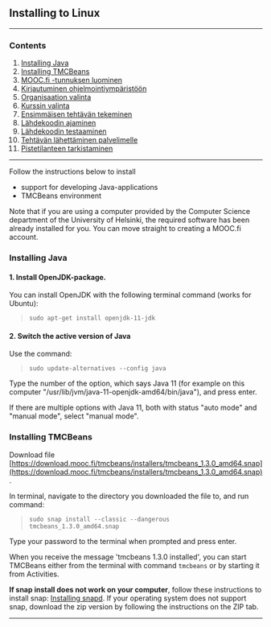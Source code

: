 
<ContentBox>

## Installing to Linux
---

### Contents
1. [Installing Java](#javan-asentaminen)
2. [Installing TMCBeans](#tmcbeansin-asentaminen)
3. [MOOC.fi -tunnuksen luominen](#mooc.fi-tunnuksen-luominen)
4. [Kirjautuminen ohjelmointiympäristöön](#kirjautuminen-ohjelmointiympäristöön)
5. [Organisaation valinta](#organisaation-valinta)
6. [Kurssin valinta](#kurssin-valinta)
7. [Ensimmäisen tehtävän tekeminen](#ensimmäisen-tehtävän-tekeminen)
8. [Lähdekoodin ajaminen](#lähdekoodin-ajaminen)
9. [Lähdekoodin testaaminen](#lähdekoodin-testaaminen)
10. [Tehtävän lähettäminen palvelimelle](#tehtyäävän-lähettäminen-palvelimelle)
11. [Pistetilanteen tarkistaminen](#pistetilanteen-tarkistaminen)

---

</ContentBox>

<ContentBox>

Follow the instructions below to install
 - support for developing Java-applications
 - TMCBeans environment


<SectionBox>

Note that if you are using a computer provided by the Computer Science department of the University of Helsinki, the required software has been already installed for you. 
You can move straight to creating a MOOC.fi account. 

### Installing Java <a name="javan asentaminen"></a>

#### 1. Install OpenJDK-package.

You can install OpenJDK with the following terminal command (works for Ubuntu):

> `sudo apt-get install openjdk-11-jdk`

#### 2. Switch the active version of Java

Use the command:

> `sudo update-alternatives --config java`

Type the number of the option, which says Java 11 (for example on this computer "/usr/lib/jvm/java-11-openjdk-amd64/bin/java"), and press enter. 

If there are multiple options with Java 11, both with status "auto mode" and "manual mode", select "manual mode".

</SectionBox>

<SectionBox>

###  Installing TMCBeans <a name="tmcbeansin-asentaminen"></a>

Download file [https://download.mooc.fi/tmcbeans/installers/tmcbeans_1.3.0_amd64.snap](https://download.mooc.fi/tmcbeans/installers/tmcbeans_1.3.0_amd64.snap).

In terminal, navigate to the directory you downloaded the file to, and run command: 

> `sudo snap install --classic --dangerous tmcbeans_1.3.0_amd64.snap`

Type your password to the terminal when prompted and press enter. 

When you receive the message 'tmcbeans 1.3.0 installed', you can start TMCBeans either from the terminal with command `tmcbeans` or by starting it from Activities.          

**If snap install does not work on your computer**, follow these instructions to install snap: [Installing snapd](https://snapcraft.io/docs/installing-snapd). If your operating system does not support snap, download the zip version by following the instructions on the ZIP tab. 


***

</SectionBox>

</ContentBox>

<StartingProgrammingQuide />
